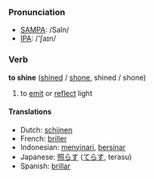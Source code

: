 === Pronunciation ===
*[[w:SAMPA|SAMPA]]: /SaIn/
*[[w:IPA|IPA]]: /'ʃaɪn/

=== Verb ===

'''to shine''' ([[shined]] / [[shone]], shined / shone)

# to [[emit]] or [[reflect]] light

==== Translations ====
*Dutch: [[schijnen]]
*French: [[briller]]
*Indonesian: [[sinar|menyinari]], [[sinar|bersinar]]
*Japanese: [[照らす]] ([[てらす]], terasu)
*Spanish: [[brillar]]